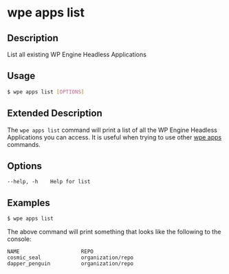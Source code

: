 # wpe apps list

## Description

List all existing WP Engine Headless Applications

## Usage

```bash
$ wpe apps list [OPTIONS]
```

## Extended Description

The `wpe apps list` command will print a list of all the WP Engine Headless Applications you can access. It is useful when trying to use other [wpe apps](../apps) commands.

## Options

```
--help, -h    Help for list
```

## Examples

```bash
$ wpe apps list
```

The above command will print something that looks like the following to the console:

```text
NAME                    REPO
cosmic_seal             organization/repo
dapper_penguin          organization/repo
```
